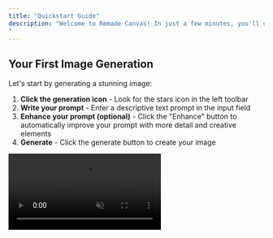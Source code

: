 ```yaml
---
title: "Quickstart Guide"
description: "Welcome to Remade Canvas! In just a few minutes, you'll create your first image and transform it into a dynamic video. Let's dive in.
"
---
```


## Your First Image Generation

Let's start by generating a stunning image:

1. **Click the generation icon** - Look for the stars icon in the left toolbar
2. **Write your prompt** - Enter a descriptive text prompt in the input field
3. **Enhance your prompt (optional)** - Click the "Enhance" button to automatically improve your prompt with more detail and creative elements
4. **Generate** - Click the generate button to create your image

<Frame>
  <video
    src="https://storage.googleapis.com/remade-v2/website/quickstart1.mp4"
    autoPlay
    loop
    muted
    playsInline
    style={{ width: "100%", height: "auto" }}
  />
</Frame>

## Your First Video Generation

Now let's transform your generated image into a dynamic video:

1. **Select your image** - Click on the image you just generated
2. **Set as reference** - Click the "Reference" button that appears
3. **Choose "Use as start frame"** - This will use your image as the first frame of the video
4. **Describe the scene** - Write a prompt that describes the video you intend to generate
5. **Generate** - Create your video and watch your image come alive

<Frame>
  <video
    src="https://storage.googleapis.com/remade-v2/website/quickstart2.mp4"
    autoPlay
    loop
    muted
    playsInline
    style={{ width: "100%", height: "auto" }}
  />
</Frame>

## What's Next?

Congratulations! You've just experienced the core Remade Canvas workflow. Here's what to explore next:

<CardGroup cols={2}>
  <Card title="Navigation Basics" icon="hand" href="/canvas/navigation-basics">
    Master moving around your infinite canvas
  </Card>

{" "}

{" "}

<Card title="Image Generation" icon="image" href="/canvas/image-generation">
  Learn how to create stunning images from text
</Card>

{" "}

{" "}

<Card title="Video Generation" icon="video" href="/canvas/video-generation">
  Transform your images into dynamic videos
</Card>

{" "}

  <Card title="Image Editing" icon="paintbrush" href="/canvas/image-editing">
    Edit and enhance your generated images
  </Card>
</CardGroup>
